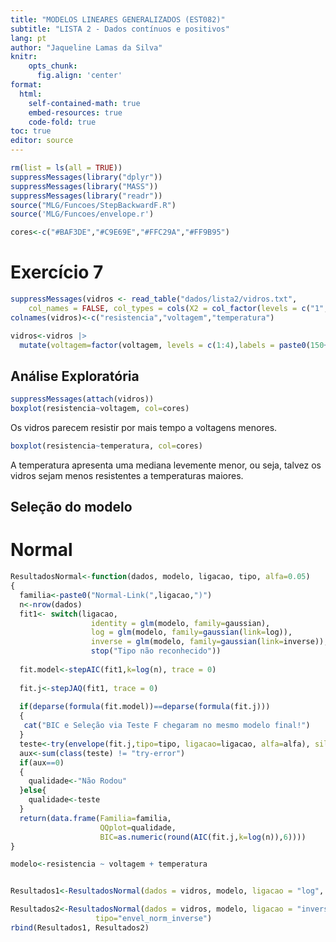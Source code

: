 ```yaml
---
title: "MODELOS LINEARES GENERALIZADOS (EST082)"
subtitle: "LISTA 2 - Dados contínuos e positivos"
lang: pt
author: "Jaqueline Lamas da Silva"
knitr:
    opts_chunk: 
      fig.align: 'center'
format: 
  html:
    self-contained-math: true
    embed-resources: true
    code-fold: true
toc: true
editor: source
---
```



```r
rm(list = ls(all = TRUE))
suppressMessages(library("dplyr"))
suppressMessages(library("MASS"))
suppressMessages(library("readr"))
source("MLG/Funcoes/StepBackwardF.R")
source('MLG/Funcoes/envelope.r')

cores<-c("#BAF3DE","#C9E69E","#FFC29A","#FF9B95")


```

# Exercício 7

```r
suppressMessages(vidros <- read_table("dados/lista2/vidros.txt", 
    col_names = FALSE, col_types = cols(X2 = col_factor(levels = c("1","2", "3", "4")), X3 = col_factor(levels = c("1", "2")))))
colnames(vidros)<-c("resistencia","voltagem","temperatura")

vidros<-vidros |>
  mutate(voltagem=factor(voltagem, levels = c(1:4),labels = paste0(150+c(1:4)*50,"kV")), temperatura = factor(temperatura, 1:2, labels=c("170°C","180°C")))
```


## Análise Exploratória

```r
suppressMessages(attach(vidros))
boxplot(resistencia~voltagem, col=cores)
```
Os vidros parecem resistir por mais tempo a voltagens menores.

```r
boxplot(resistencia~temperatura, col=cores)
```
A temperatura apresenta uma mediana levemente menor, ou seja, talvez os vidros sejam menos resistentes a temperaturas maiores.


## Seleção do modelo

# Normal
```r
ResultadosNormal<-function(dados, modelo, ligacao, tipo, alfa=0.05)
{
  familia<-paste0("Normal-Link(",ligacao,")")
  n<-nrow(dados)
  fit1<- switch(ligacao,
                  identity = glm(modelo, family=gaussian),
                  log = glm(modelo, family=gaussian(link=log)),
                  inverse = glm(modelo, family=gaussian(link=inverse)),
                  stop("Tipo não reconhecido"))
  
  fit.model<-stepAIC(fit1,k=log(n), trace = 0)
  
  fit.j<-stepJAQ(fit1, trace = 0)
  
  if(deparse(formula(fit.model))==deparse(formula(fit.j)))
  {
   cat("BIC e Seleção via Teste F chegaram no mesmo modelo final!")
  }
  teste<-try(envelope(fit.j,tipo=tipo, ligacao=ligacao, alfa=alfa), silent = TRUE)
  aux<-sum(class(teste) != "try-error")
  if(aux==0)
  {
    qualidade<-"Não Rodou"
  }else{
    qualidade<-teste
  }
  return(data.frame(Familia=familia,
                    QQplot=qualidade,
                    BIC=as.numeric(round(AIC(fit.j,k=log(n)),6))))
}

modelo<-resistencia ~ voltagem + temperatura


Resultados1<-ResultadosNormal(dados = vidros, modelo, ligacao = "log", tipo="envel_norm_log")

Resultados2<-ResultadosNormal(dados = vidros, modelo, ligacao = "inverse",
                   tipo="envel_norm_inverse")
rbind(Resultados1, Resultados2)

```










